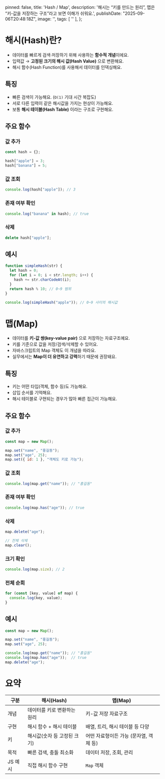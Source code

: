 
  pinned: false,
  title: 'Hash / Map',
  description: '해시는 “키를 만드는 원리”, 맵은 “키-값을 저장하는 구조”라고 보면 이해가 쉬워요.',
  publishDate: "2025-09-06T20:48:18Z",
  image: '',
  tags: [
    ''
  ],
};

# 해시(Hash)란?
- 데이터를 빠르게 검색·저장하기 위해 사용하는 **함수적 개념**이에요.
- 입력값 → **고정된 크기의 해시 값(Hash Value)** 으로 변환해요.
- 해시 함수(Hash Function)를 사용해서 데이터를 인덱싱해요.

## 특징
- 빠른 검색이 가능해요. (`O(1)` 기대 시간 복잡도)
- <Tooltip word='충돌' title='Collision'>서로 다른 입력이 같은 해시값을 가지는 현상</Tooltip>이 가능해요.
- 보통 **해시 테이블(Hash Table)** 이라는 구조로 구현해요.

## 주요 함수
### 값 추가
```js
const hash = {};

hash["apple"] = 3;
hash["banana"] = 5;
```

### 값 조회
```js
console.log(hash["apple"]); // 3
```

### 존재 여부 확인
```js
console.log("banana" in hash); // true
```

### 삭제
```js
delete hash["apple"];
```

## 예시
```js
function simpleHash(str) {
  let hash = 0;
  for (let i = 0; i < str.length; i++) {
    hash += str.charCodeAt(i);
  }
  return hash % 10; // 0~9 범위
}

console.log(simpleHash("apple")); // 0~9 사이의 해시값
```

# 맵(Map)
- 데이터를 **키-값 쌍(key-value pair)** 으로 저장하는 자료구조예요.
- 키를 기준으로 값을 저장/검색/삭제할 수 있어요.
- 자바스크립트의 Map 객체도 이 개념을 따라요.
- 실무에서는 **Map이 더 유연하고 강력**하기 때문에 권장돼요.

## 특징
- 키는 어떤 타입(객체, 함수 등)도 가능해요.
- 삽입 순서를 기억해요.
- 해시 테이블로 구현되는 경우가 많아 빠른 접근이 가능해요.

## 주요 함수
### 값 추가
```js
const map = new Map();

map.set("name", "홍길동");
map.set("age", 25);
map.set({ id: 1 }, "객체도 키로 가능");
```

### 값 조회
```js
console.log(map.get("name")); // "홍길동"
```

### 존재 여부 확인
```js
console.log(map.has("age")); // true
```

### 삭제
```js
map.delete("age");

// 전체 삭제
map.clear();
```

### 크기 확인
```js
console.log(map.size); // 2
```

### 전체 순회
```js
for (const [key, value] of map) {
  console.log(key, value);
}
```

## 예시
```js
const map = new Map();

map.set("name", "홍길동");
map.set("age", 25);

console.log(map.get("name")); // "홍길동"
console.log(map.has("age"));  // true
map.delete("age");
```

# 요약
| 구분    | 해시(Hash)                   | 맵(Map)                                |
| ------- | ---------------------------- | -------------------------------------- |
| 개념    | 데이터를 키로 변환하는 원리  | 키-값 저장 자료구조                    |
| 구현    | 해시 함수 + 해시 테이블      | 배열, 트리, 해시 테이블 등 다양        |
| 키      | 해시값(숫자 등 고정된 크기)  | 어떤 자료형이든 가능 (문자열, 객체 등) |
| 목적    | 빠른 검색, 충돌 최소화       | 데이터 저장, 조회, 관리                |
| JS 예시 | 직접 해시 함수 구현          | `Map` 객체                             |
